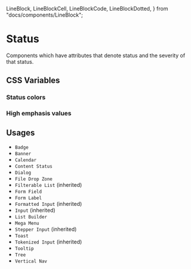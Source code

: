   LineBlock,
  LineBlockCell,
  LineBlockCode,
  LineBlockDotted,
} from "docs/components/LineBlock";

<Meta title="Documentation/Styles and Theming/Characteristics/Status" />

# Status

Components which have attributes that denote status and the severity of that status.

## CSS Variables

### Status colors

<Canvas>
  <Story name="Status">
    <DocGrid>
      <ColorBlock colorVar="--uitk-status-info-foreground" />
      <ColorBlock colorVar="--uitk-status-error-foreground" />
      <ColorBlock colorVar="--uitk-status-warning-foreground" />
      <ColorBlock colorVar="--uitk-status-success-foreground" />
      <ColorBlock colorVar="--uitk-status-info-borderColor" />
      <ColorBlock colorVar="--uitk-status-error-borderColor" />
      <ColorBlock colorVar="--uitk-status-warning-borderColor" />
      <ColorBlock colorVar="--uitk-status-success-borderColor" />
    </DocGrid>
  </Story>
</Canvas>

### High emphasis values

<Canvas>
  <Story name="High emphasis">
    <DocGrid>
      <ColorBlock colorVar="--uitk-status-info-background-high" />
      <ColorBlock colorVar="--uitk-status-error-background-high" />
      <ColorBlock colorVar="--uitk-status-warning-background-high" />
      <ColorBlock colorVar="--uitk-status-success-background-high" />
    </DocGrid>
  </Story>
</Canvas>

## Usages

- `Badge`
- `Banner`
- `Calendar`
- `Content Status`
- `Dialog`
- `File Drop Zone`
- `Filterable List` (inherited)
- `Form Field`
- `Form Label`
- `Formatted Input` (inherited)
- `Input` (inherited)
- `List Builder`
- `Mega Menu`
- `Stepper Input` (inherited)
- `Toast`
- `Tokenized Input` (inherited)
- `Tooltip`
- `Tree`
- `Vertical Nav`
